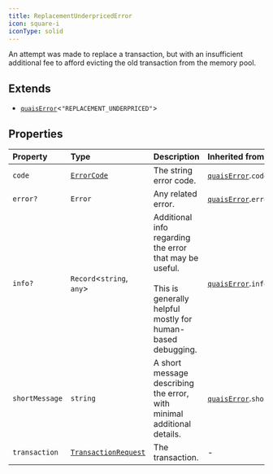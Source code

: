 ```yaml
---
title: ReplacementUnderpricedError
icon: square-i
iconType: solid
---
```


An attempt was made to replace a transaction, but with an insufficient additional fee to afford evicting the old
transaction from the memory pool.

## Extends

- [`quaisError`](/content/interfaces/quaisError)\<`"REPLACEMENT_UNDERPRICED"`\>

## Properties

| Property | Type | Description | Inherited from |
| :------ | :------ | :------ | :------ |
| `code` | [`ErrorCode`](/content/type-aliases/ErrorCode) | The string error code. | [`quaisError`](/content/interfaces/quaisError).`code` |
| `error?` | `Error` | Any related error. | [`quaisError`](/content/interfaces/quaisError).`error` |
| `info?` | `Record`\<`string`, `any`\> | Additional info regarding the error that may be useful.<br /><br />This is generally helpful mostly for human-based debugging. | [`quaisError`](/content/interfaces/quaisError).`info` |
| `shortMessage` | `string` | A short message describing the error, with minimal additional details. | [`quaisError`](/content/interfaces/quaisError).`shortMessage` |
| `transaction` | [`TransactionRequest`](/content/type-aliases/TransactionRequest) | The transaction. | - |
